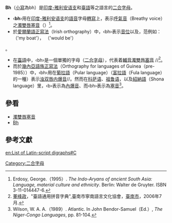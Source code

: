 '''Bh'''（[[小寫字母|小寫]]為bh）是[[印度-雅利安语支|印度-雅利安语支]]和[[臺語通用拼音|臺語]]等之語言的[[二合字母|二合字母]]。

*‹'''bh'''›用在[[印度-雅利安语支|印度-雅利安语支]]的[[語音|語音]]字母[[轉寫|轉寫]]上，表示[[呼氣音|呼氣音]]（Breathy voice）之[[濁雙唇塞音|濁雙唇塞音]]（{{IPA|/bʱ/}}）<ref>Erdosy, George.（1995）. ''The Indo-Aryans of ancient South Asia: Language, material culture and ethnicity''. Berlin: Walter de Gruyter. ISBN 3-11-014447-6.</ref>。
*於[[愛爾蘭語正寫法|愛爾蘭語正寫法]]（Irish orthography）中，‹bh›表示[[音位|音位]]{{IPA|/w/}}以及{{IPA|/vʲ/}}，范例如：{{lang|ga|''mo bhád''}} {{IPA|/mə waːd̪ˠ/}}（'my boat'），{{lang|ga|''bheadh''}} {{IPA|/vʲɛx/}}（'would be'）<ref>
{{cite book |title=Graiméar Gaeilge na mBráithre Críostaí |isbn=1-85791-327-2 |publisher=An Gúm |date=1999 |location=Dublin |language=ga |pages=§3.2 }}
</ref>。
*在[[臺語通用拼音|臺語]]中，‹bh›是一個單獨的字母（[[二合字母|二合字母]]），代表着[[輔音|輔音]][[濁雙唇塞音|濁雙唇塞音]] /{{IPA|b}}/<ref>[[董峰政|董峰政]]，"臺語通用拼音字典",臺南市寧南語言文化協會，[[臺南市|臺南市]]，2006年7月.</ref>。
*而於[[幾內亞語族正寫法_(1985年以前)|幾內亞語族正寫法]]（Orthography for languages of Guinea（pre-1985））中，‹bh›用在[[葡拉語|葡拉語]]（Pular language）（[[富拉語|富拉語]]（Fula language）的一種）表示[[浊双唇内爆音|浊双唇内爆音]]/{{le|ɓ|Turned g}}/。然而在[[科萨语|科萨语]]、[[祖鲁语|祖鲁语]]，以及[[紹納語|紹納語]]（Shona language）里，‹b›表示為[[內爆音|內爆音]]、而‹bh›表示為[[塞音|塞音]]{{IPA|/b/}}<ref>Wilson, W. A. A.（1989）. Atlantic. In John Bendor-Samuel（Ed.）, ''The Niger-Congo Languages'', pp. 81-104.</ref>。

== 參看 ==
*[[濁雙唇塞音|濁雙唇塞音]]
*[[Bh|Bh]]

== 參考文獻 ==
{{reflist|2}}

{{Digraphs}}

[[Category:二合字母|Category:二合字母]]

[[en:List_of_Latin-script_digraphs#C|en:List of Latin-script digraphs#C]]